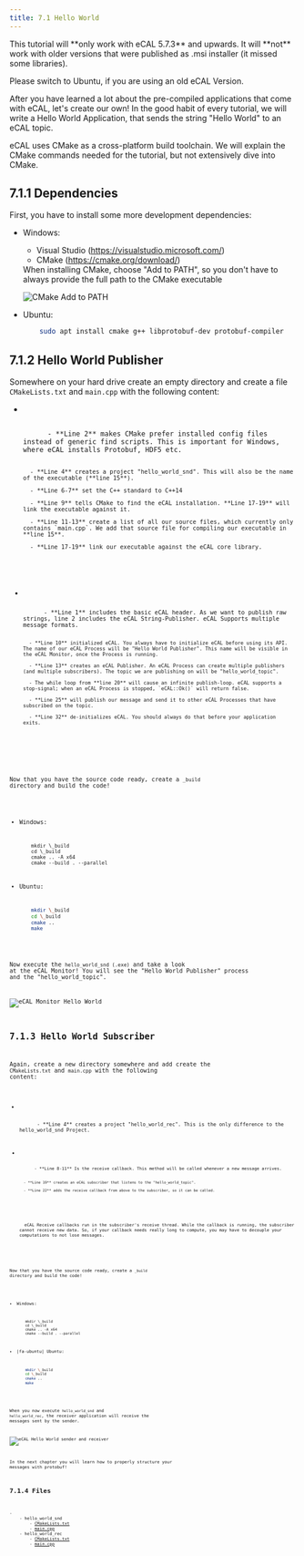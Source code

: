 ```yaml
---
title: 7.1 Hello World
---
```





<Aside type="caution" title="Important">
<Icon name="seti:windows" />
This tutorial will **only work with eCAL 5.7.3** and upwards.
It will **not** work with older versions that were published as .msi installer (it missed some libraries).

Please switch to Ubuntu, if you are using an old eCAL Version.

</Aside>

After you have learned a lot about the pre-compiled applications that come with eCAL, let's create our own!
In the good habit of every tutorial, we will write a Hello World Application, that sends the string "Hello World" to an eCAL topic.

eCAL uses CMake as a cross-platform build toolchain.
We will explain the CMake commands needed for the tutorial, but not extensively dive into CMake.

## 7.1.1 Dependencies

First, you have to install some more development dependencies:

- Windows:
    - Visual Studio (https://visualstudio.microsoft.com/)
    - CMake (https://cmake.org/download/)

    <Aside type="tip">
    When installing CMake, choose "Add to PATH", so you don't have to always provide the full path to the CMake executable

    ![CMake Add to PATH](../../../../assets/cmake_setup_cut.svg)
    </Aside>


- Ubuntu:
    ```bash
        sudo apt install cmake g++ libprotobuf-dev protobuf-compiler
    ```

## 7.1.2 Hello World Publisher

Somewhere on your hard drive create an empty directory and create a file `CMakeLists.txt` and `main.cpp` with the following content:

- <Code code={sndCMakeListsTXT} lang="cmake" title="CMakeLists.txt"/>
    <Aside title="What is happening here?">
        - **Line 2** makes CMake prefer installed config files instead of generic find scripts. This is important for Windows, where eCAL installs Protobuf, HDF5 etc.

        - **Line 4** creates a project "hello_world_snd". This will also be the name of the executable (**line 15**).

        - **Line 6-7** set the C++ standard to C++14

        - **Line 9** tells CMake to find the eCAL installation. **Line 17-19** will link the executable against it.

        - **Line 11-13** create a list of all our source files, which currently only contains `main.cpp`. We add that source file for compiling our executable in **line 15**.

        - **Line 17-19** link our executable against the eCAL core library.
    </Aside>

- <Code code={sndMainCPP} lang="cpp" title="main.cpp"/>
    <Aside title="What is happening here?">
        - **Line 1** includes the basic eCAL header. As we want to publish raw strings, line 2 includes the eCAL String-Publisher. eCAL Supports multiple message formats.

        - **Line 10** initialized eCAL. You always have to initialize eCAL before using its API. The name of our eCAL Process will be "Hello World Publisher". This name will be visible in the eCAL Monitor, once the Process is running.

        - **Line 13** creates an eCAL Publisher. An eCAL Process can create multiple publishers (and multiple subscribers). The topic we are publishing on will be "hello_world_topic".

        - The while loop from **line 20** will cause an infinite publish-loop. eCAL supports a stop-signal; when an eCAL Process is stopped, `eCAL::Ok()` will return false.

        - **Line 25** will publish our message and send it to other eCAL Processes that have subscribed on the topic.

        - **Line 32** de-initializes eCAL. You should always do that before your application exits.
    </Aside>

Now that you have the source code ready, create a `_build` directory and build the code!

- Windows:
    ```batch
        mkdir \_build
        cd \_build
        cmake .. -A x64
        cmake --build . --parallel
    ```

- Ubuntu:
    ```bash
        mkdir \_build
        cd \_build
        cmake ..
        make
    ```

Now execute the `hello_world_snd (.exe)` and take a look at the eCAL Monitor! You will see the "Hello World Publisher" process and the "hello_world_topic".

![eCAL Monitor Hello World](../../../../assets/hello_world_snd_monitor.png)

## 7.1.3 Hello World Subscriber

Again, create a new directory somewhere and add create the `CMakeLists.txt` and `main.cpp` with the following content:

- <Code code={recCMakeListsTXT} lang="cmake" title="CMakeLists.txt"/>
    <Aside title="What is happening here?">
        - **Line 4** creates a project "hello_world_rec". This is the only difference to the hello_world_snd Project.
    </Aside>

- <Code code={recMainCPP} lang="cpp" title="main.cpp"/>
    <Aside title="What is happening here?">
        - **Line 8-11** Is the receive callback. This method will be called whenever a new message arrives.

        - **Line 19** creates an eCAL subscriber that listens to the "hello_world_topic".

        - **Line 22** adds the receive callback from above to the subscriber, so it can be called.
    </Aside>
    <Aside type="danger" title="Important">
    eCAL Receive callbacks run in the subscriber's receive thread. While the callback is running, the subscriber cannot receive new data. So, if your callback needs really long to compute, you may have to decouple your computations to not lose messages.
    </Aside>

Now that you have the source code ready, create a `_build` directory and build the code!

- Windows:
    ```batch
        mkdir \_build
        cd \_build
        cmake .. -A x64
        cmake --build . --parallel
    ```

- |fa-ubuntu| Ubuntu:
    ```bash
        mkdir \_build
        cd \_build
        cmake ..
        make
    ```

When you now execute `hello_world_snd` and `hello_world_rec`, the receiver application will receive the messages sent by the sender.

![eCAL Hello World sender and receiver](../../../../assets/hello_world_snd_rec.png)

In the next chapter you will learn how to properly structure your messages with protobuf!

## 7.1.4 Files
<FileTree>
- ‎
    - hello_world_snd
        - <a href="/src/assets/files/hello_world/hello_world_snd/CMakeLists.txt" download>CMakeLists.txt</a>
        - <a href="/src/assets/files/hello_world/hello_world_snd/main.cpp" download>main.cpp</a>
    - hello_world_rec
        - <a href="/src/assets/files/hello_world/hello_world_rec/CMakeLists.txt" download>CMakeLists.txt</a>
        - <a href="/src/assets/files/hello_world/hello_world_rec/main.cpp" download>main.cpp</a>
</FileTree>
